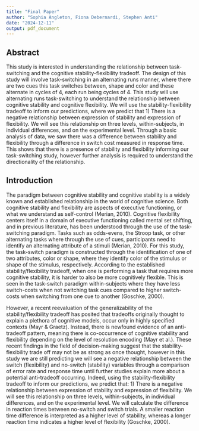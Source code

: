 ```yaml
---
title: "Final Paper"
author: "Sophia Angleton, Fiona Debernardi, Stephen Anti"
date: "2024-12-11"
output: pdf_document
---
```


## Abstract

This study is interested in understanding the relationship between task-switching and the cognitive stability-flexibility tradeoff. The design of this study will involve task-switching in an alternating runs manner, where there are two cues this task switches between, shape and color and these alternate in cycles of 4, each run being cycles of 4. This study will use alternating runs task-switching to understand the relationship between cognitive stability and cognitive flexibility. We will use the stability-flexibility tradeoff to inform our predictions, where we predict that 1) There is a negative relationship between expression of stability and expression of flexibility. We will see this relationship on three levels, within-subjects, in individual differences, and on the experimental level. Through a basic analysis of data, we saw there was a difference between stability and flexibility through a difference in switch cost measured in response time. This shows that there is a presence of stability and flexibility informing our task-switching study, however further analysis is required to understand the directionality of the relationship. 

## Introduction

The paradigm between cognitive stability and cognitive stability is a widely known and established relationship in the world of cognitive science. Both cognitive stability and flexibility are aspects of executive functioning, or what we understand as self-control (Merian, 2010). Cognitive flexibility centers itself in a domain of executive functioning called mental set shifting, and in previous literature, has been understood through the use of the task-switching paradigm. Tasks such as odds-evens, the Stroop task, or other alternating tasks where through the use of cues, participants need to identify an alternating attribute of a stimuli (Merian, 2010). For this study, the task-switch paradigm is constructed through the identification of one of two attributes, color or shape, where they identify color of the stimulus or shape of the stimulus, respectively. According to the established stability/flexibility tradeoff, when one is performing a task that requires more cognitive stability, it is harder to also be more cognitively flexible. This is seen in the task-switch paradigm within-subjects where they have less switch-costs when not switching task cues compared to higher switch-costs when switching from one cue to another (Goschke, 2000). 

However, a recent reevaluation of the generalizability of the stability/flexibility tradeoff has posited that tradeoffs originally thought to explain a plethora of cognitive models, occur only in highly specified contexts (Mayr & Graetz). Instead, there is newfound evidence of an anti-tradeoff pattern, meaning there is co-occurrence of cognitive stability and flexibility depending on the level of resolution encoding (Mayr et al.). These recent findings in the field of decision-making suggest that the stability-flexibility trade off may not be as strong as once thought, however in this study we are still predicting we will see a negative relationship between the switch (flexibility) and no-switch (stability) variables through a comparison of error rate and response time until further studies explain more about a potential anti-tradeoff occurring. Indeed, using the stability-flexibility tradeoff to inform our predictions, we predict that: 1) There is a negative relationship between expression of stability and expression of flexibility. We will see this relationship on three levels, within-subjects, in individual differences, and on the experimental level. We will calculate the difference in reaction times between no-switch and switch trials. A smaller reaction time difference is interpreted as a higher level of stability, whereas a longer reaction time indicates a higher level of flexibility (Goschke, 2000). 